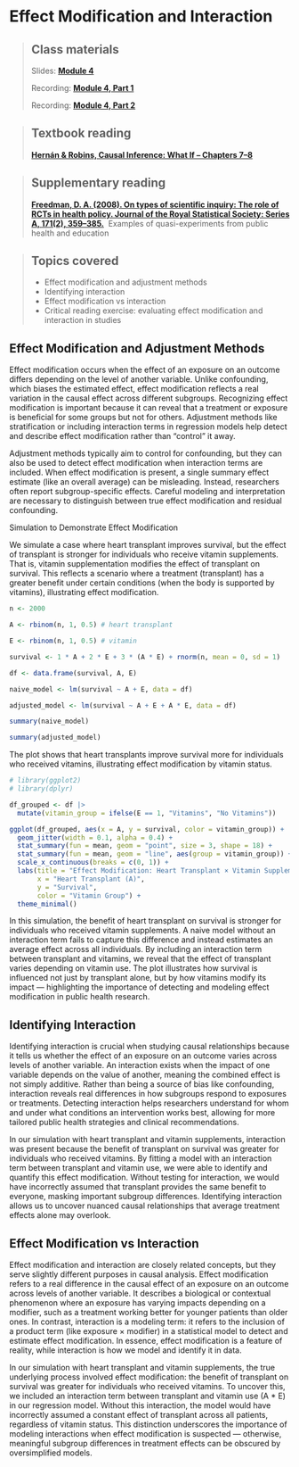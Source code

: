 # Effect Modification and Interaction

> ## Class materials
>
> Slides: [**Module 4**](https://drive.google.com/drive/folders/14Iymvk2FlZqVsWrtbDLmwSzR5aNS-Mcg?usp=sharing)
>
> Recording: [**Module 4, Part 1**](https://your-recording-link.com)
>
> Recording: [**Module 4, Part 2**](https://your-recording-link.com)

> ## Textbook reading
>
> [**Hernán & Robins, Causal Inference: What If – Chapters 7–8**](https://static1.squarespace.com/static/675db8b0dd37046447128f5f/t/677676888e31cc50c2c33877/1735816881944/hernanrobins_WhatIf_2jan25.pdf)

> ## Supplementary reading
>
> [**Freedman, D. A. (2008). On types of scientific inquiry: The role of RCTs in health policy. Journal of the Royal Statistical Society: Series A, 171(2), 359–385.**](https://rss.onlinelibrary.wiley.com/doi/full/10.1111/j.1467-985X.2007.00500.x)  Examples of quasi-experiments from public health and education

> ## Topics covered
>
> -   Effect modification and adjustment methods\
> -   Identifying interaction\
> -   Effect modification vs interaction\
> -   Critical reading exercise: evaluating effect modification and interaction in studies

## Effect Modification and Adjustment Methods

Effect modification occurs when the effect of an exposure on an outcome differs depending on the level of another variable. Unlike confounding, which biases the estimated effect, effect modification reflects a real variation in the causal effect across different subgroups. Recognizing effect modification is important because it can reveal that a treatment or exposure is beneficial for some groups but not for others. Adjustment methods like stratification or including interaction terms in regression models help detect and describe effect modification rather than "control" it away.

Adjustment methods typically aim to control for confounding, but they can also be used to detect effect modification when interaction terms are included. When effect modification is present, a single summary effect estimate (like an overall average) can be misleading. Instead, researchers often report subgroup-specific effects. Careful modeling and interpretation are necessary to distinguish between true effect modification and residual confounding.

Simulation to Demonstrate Effect Modification

We simulate a case where heart transplant improves survival, but the effect of transplant is stronger for individuals who receive vitamin supplements. That is, vitamin supplementation modifies the effect of transplant on survival. This reflects a scenario where a treatment (transplant) has a greater benefit under certain conditions (when the body is supported by vitamins), illustrating effect modification.

```r

n <- 2000

A <- rbinom(n, 1, 0.5) # heart transplant

E <- rbinom(n, 1, 0.5) # vitamin

survival <- 1 * A + 2 * E + 3 * (A * E) + rnorm(n, mean = 0, sd = 1)

df <- data.frame(survival, A, E)

naive_model <- lm(survival ~ A + E, data = df)

adjusted_model <- lm(survival ~ A + E + A * E, data = df)

summary(naive_model)

summary(adjusted_model)

```

The plot shows that heart transplants improve survival more for individuals who received vitamins, illustrating effect modification by vitamin status.

```r

# library(ggplot2)
# library(dplyr)

df_grouped <- df |>
  mutate(vitamin_group = ifelse(E == 1, "Vitamins", "No Vitamins"))

ggplot(df_grouped, aes(x = A, y = survival, color = vitamin_group)) +
  geom_jitter(width = 0.1, alpha = 0.4) +
  stat_summary(fun = mean, geom = "point", size = 3, shape = 18) +
  stat_summary(fun = mean, geom = "line", aes(group = vitamin_group)) +
  scale_x_continuous(breaks = c(0, 1)) + 
  labs(title = "Effect Modification: Heart Transplant × Vitamin Supplement",
       x = "Heart Transplant (A)",
       y = "Survival",
       color = "Vitamin Group") +
  theme_minimal()

```

In this simulation, the benefit of heart transplant on survival is stronger for individuals who received vitamin supplements. A naive model without an interaction term fails to capture this difference and instead estimates an average effect across all individuals. By including an interaction term between transplant and vitamins, we reveal that the effect of transplant varies depending on vitamin use. The plot illustrates how survival is influenced not just by transplant alone, but by how vitamins modify its impact — highlighting the importance of detecting and modeling effect modification in public health research.

## Identifying Interaction

Identifying interaction is crucial when studying causal relationships because it tells us whether the effect of an exposure on an outcome varies across levels of another variable. An interaction exists when the impact of one variable depends on the value of another, meaning the combined effect is not simply additive. Rather than being a source of bias like confounding, interaction reveals real differences in how subgroups respond to exposures or treatments. Detecting interaction helps researchers understand for whom and under what conditions an intervention works best, allowing for more tailored public health strategies and clinical recommendations.

In our simulation with heart transplant and vitamin supplements, interaction was present because the benefit of transplant on survival was greater for individuals who received vitamins. By fitting a model with an interaction term between transplant and vitamin use, we were able to identify and quantify this effect modification. Without testing for interaction, we would have incorrectly assumed that transplant provides the same benefit to everyone, masking important subgroup differences. Identifying interaction allows us to uncover nuanced causal relationships that average treatment effects alone may overlook.

## Effect Modification vs Interaction

Effect modification and interaction are closely related concepts, but they serve slightly different purposes in causal analysis. Effect modification refers to a real difference in the causal effect of an exposure on an outcome across levels of another variable. It describes a biological or contextual phenomenon where an exposure has varying impacts depending on a modifier, such as a treatment working better for younger patients than older ones. In contrast, interaction is a modeling term: it refers to the inclusion of a product term (like exposure × modifier) in a statistical model to detect and estimate effect modification. In essence, effect modification is a feature of reality, while interaction is how we model and identify it in data.

In our simulation with heart transplant and vitamin supplements, the true underlying process involved effect modification: the benefit of transplant on survival was greater for individuals who received vitamins. To uncover this, we included an interaction term between transplant and vitamin use (A * E) in our regression model. Without this interaction, the model would have incorrectly assumed a constant effect of transplant across all patients, regardless of vitamin status. This distinction underscores the importance of modeling interactions when effect modification is suspected — otherwise, meaningful subgroup differences in treatment effects can be obscured by oversimplified models.
